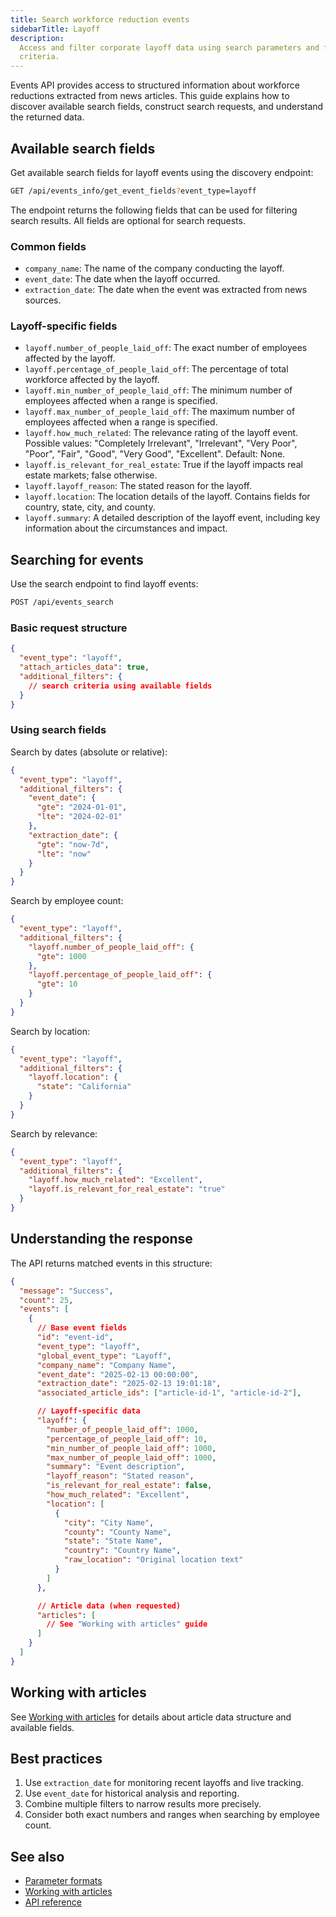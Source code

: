 ```yaml
---
title: Search workforce reduction events
sidebarTitle: Layoff
description:
  Access and filter corporate layoff data using search parameters and field
  criteria.
---
```


Events API provides access to structured information about workforce reductions
extracted from news articles. This guide explains how to discover available
search fields, construct search requests, and understand the returned data.

## Available search fields

Get available search fields for layoff events using the discovery endpoint:

```bash
GET /api/events_info/get_event_fields?event_type=layoff
```

The endpoint returns the following fields that can be used for filtering search
results. All fields are optional for search requests.

### Common fields

- `company_name`: The name of the company conducting the layoff.
- `event_date`: The date when the layoff occurred.
- `extraction_date`: The date when the event was extracted from news sources.

### Layoff-specific fields

- `layoff.number_of_people_laid_off`: The exact number of employees affected by
  the layoff.
- `layoff.percentage_of_people_laid_off`: The percentage of total workforce
  affected by the layoff.
- `layoff.min_number_of_people_laid_off`: The minimum number of employees
  affected when a range is specified.
- `layoff.max_number_of_people_laid_off`: The maximum number of employees
  affected when a range is specified.
- `layoff.how_much_related`: The relevance rating of the layoff event. Possible
  values: "Completely Irrelevant", "Irrelevant", "Very Poor", "Poor", "Fair",
  "Good", "Very Good", "Excellent". Default: None.
- `layoff.is_relevant_for_real_estate`: True if the layoff impacts real estate
  markets; false otherwise.
- `layoff.layoff_reason`: The stated reason for the layoff.
- `layoff.location`: The location details of the layoff. Contains fields for
  country, state, city, and county.
- `layoff.summary`: A detailed description of the layoff event, including key
  information about the circumstances and impact.

## Searching for events

Use the search endpoint to find layoff events:

```bash
POST /api/events_search
```

### Basic request structure

```json
{
  "event_type": "layoff",
  "attach_articles_data": true,
  "additional_filters": {
    // search criteria using available fields
  }
}
```

### Using search fields

Search by dates (absolute or relative):

```json
{
  "event_type": "layoff",
  "additional_filters": {
    "event_date": {
      "gte": "2024-01-01",
      "lte": "2024-02-01"
    },
    "extraction_date": {
      "gte": "now-7d",
      "lte": "now"
    }
  }
}
```

Search by employee count:

```json
{
  "event_type": "layoff",
  "additional_filters": {
    "layoff.number_of_people_laid_off": {
      "gte": 1000
    },
    "layoff.percentage_of_people_laid_off": {
      "gte": 10
    }
  }
}
```

Search by location:

```json
{
  "event_type": "layoff",
  "additional_filters": {
    "layoff.location": {
      "state": "California"
    }
  }
}
```

Search by relevance:

```json
{
  "event_type": "layoff",
  "additional_filters": {
    "layoff.how_much_related": "Excellent",
    "layoff.is_relevant_for_real_estate": "true"
  }
}
```

## Understanding the response

The API returns matched events in this structure:

```json
{
  "message": "Success",
  "count": 25,
  "events": [
    {
      // Base event fields
      "id": "event-id",
      "event_type": "layoff",
      "global_event_type": "Layoff",
      "company_name": "Company Name",
      "event_date": "2025-02-13 00:00:00",
      "extraction_date": "2025-02-13 19:01:18",
      "associated_article_ids": ["article-id-1", "article-id-2"],

      // Layoff-specific data
      "layoff": {
        "number_of_people_laid_off": 1000,
        "percentage_of_people_laid_off": 10,
        "min_number_of_people_laid_off": 1000,
        "max_number_of_people_laid_off": 1000,
        "summary": "Event description",
        "layoff_reason": "Stated reason",
        "is_relevant_for_real_estate": false,
        "how_much_related": "Excellent",
        "location": [
          {
            "city": "City Name",
            "county": "County Name",
            "state": "State Name",
            "country": "Country Name",
            "raw_location": "Original location text"
          }
        ]
      },

      // Article data (when requested)
      "articles": [
        // See "Working with articles" guide
      ]
    }
  ]
}
```

## Working with articles

See [Working with articles](working-with-articles) for details about article
data structure and available fields.

## Best practices

1. Use `extraction_date` for monitoring recent layoffs and live tracking.
2. Use `event_date` for historical analysis and reporting.
3. Combine multiple filters to narrow results more precisely.
4. Consider both exact numbers and ranges when searching by employee count.

## See also

- [Parameter formats](/v3/events/overview/parameter-formats)
- [Working with articles](/v3/events/overview/working-with-articles)
- [API reference](/v3/events/endpoints)
